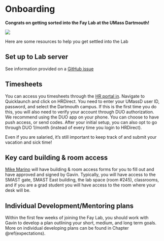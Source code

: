 # Onboarding {#onboarding}

**Congrats on getting sorted into the Fay Lab at the UMass Dartmouth!**

![](img/sortinghat.gif)

Here are some resources to help you get settled into the Lab

## Set up to Lab server

See information provided on a [GitHub issue](https://github.com/thefaylab/lab-chat/issues/5)

## Timesheets

You can access you timesheets through the [HR portal in](https://my.umassd.edu/). Navigate to Quicklaunch and click on HRDirect. You need to enter your UMassD user ID, password, and select the Dartmouth campus. If this is the first time you do this, you will also need to verify your account through DUO authorization. We recommend using the DUO app on your phone. You can choose to have push access, or send codes. After your initial setup, you can also opt to go through DUO 1/month (instead of every time you login to HRDirect).   

Even if you are salaried, it's still important to keep track of and submit your vacation and sick time!

## Key card building & room access

[Mike Marino](mmarino@umassd.edu) will have building & room access forms for you to fill out and have approved and signed by Gavin. Typically, you will have access to the SMAST gate, SMAST East building, the lab space (room #245), classrooms, and if you are a grad student you will have access to the room where your desk will be.

## Individual Development/Mentoring plans

Within the first few weeks of joining the Fay Lab, you should work with Gavin to develop a plan outlining your short, medium, and long term goals. More on individual developing plans can be found in Chapter \@ref(expectations).